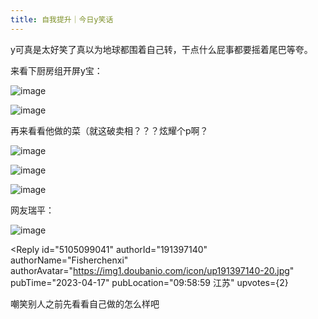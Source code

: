 ```yaml
---
title: 自我提升｜今日y笑话
---
```



<Forum groupName="返璞归真|Awakened..." groupUrl="https://www.douban.com/group/729670/" archivedAt="2025-05-16T14:36:44.686Z">
  <Post
    id="286858956"
    title="自我提升｜今日y笑话"
    url="https://www.douban.com/group/topic/286858956/?_spm_id=MTk5MjQ0NQ"
    pubTime="2023-04-17"
    highlightUserId="191397140"
  >
y可真是太好笑了真以为地球都围着自己转，干点什么屁事都要摇着尾巴等夸。

来看下厨房组开屏y宝：



![image](https://img1.doubanio.com/view/group_topic/l/public/p604062699.webp)

![image](https://img9.doubanio.com/view/group_topic/l/public/p604062705.webp)

再来看看他做的菜（就这破卖相？？？炫耀个p啊？

![image](https://img9.doubanio.com/view/group_topic/l/public/p604062686.webp)

![image](https://img3.doubanio.com/view/group_topic/l/public/p604062693.webp)

![image](https://img1.doubanio.com/view/group_topic/l/public/p604062700.webp)

网友瑞平：

![image](https://img1.doubanio.com/view/group_topic/l/public/p604062690.webp)

<Reply
  id="5105099041"
  authorId="191397140"
  authorName="Fisherchenxi"
  authorAvatar="https://img1.doubanio.com/icon/up191397140-20.jpg"
  pubTime="2023-04-17"
  pubLocation="09:58:59 江苏"
  upvotes={2}
>
嘲笑别人之前先看看自己做的怎么样吧
</Reply>
  </Post>
</Forum>
